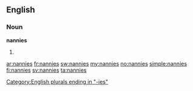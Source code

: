 ==English==

===Noun===
'''nannies'''

# {{plural of|[[nanny]]}}

[[Category:English plurals ending in "-ies"]]

[[ar:nannies]]
[[fr:nannies]]
[[sw:nannies]]
[[my:nannies]]
[[no:nannies]]
[[simple:nannies]]
[[fi:nannies]]
[[sv:nannies]]
[[ta:nannies]]